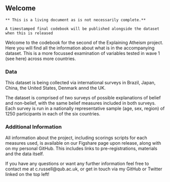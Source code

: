 ## Welcome {.unnumbered}

`** This is a living document as is not necessarily complete.**`

`A timestamped final codebook will be published alongside the dataset when this is released`

Welcome to the codebook for the second of the Explaining Atheism project. Here you will find all the information about what is in the accompanying dataset. This is a more focussed examination of variables tested in wave 1 (see here) across more countries.

### Data

This dataset is being collected via international surveys in Brazil, Japan, China, the United States, Denmark annd the UK.

The dataset is comprised of two surveys of possible explanations of belief and non-belief, with the same belief measures included in both surveys. Each survey is run in a nationally representative sample (age, sex, region) of 1250 participants in each of the six countries.


### Additional Information

All information about the project, including scorings scripts for each measures used, is available on our Figshare page upon release, along with on my personal GitHub. This includes links to pre-registrations, materials and the data itself.

If you have any questions or want any further information feel free to contact me at c.russell@qub.ac.uk, or get in touch via my GitHub or Twitter linked on the top left!
